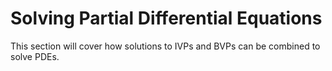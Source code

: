 # Solving Partial Differential Equations

This section will cover how solutions to IVPs and BVPs can be combined to solve PDEs.